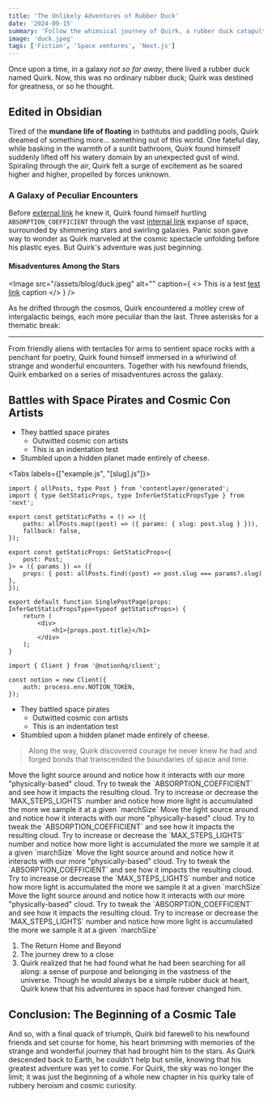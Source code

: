 ```yaml
---
title: 'The Unlikely Adventures of Rubber Duck'
date: '2024-09-15'
summary: 'Follow the whimsical journey of Quirk, a rubber duck catapulted into space, as he encounters peculiar beings, battles space pirates, and discovers newfound courage and camaraderie amidst the stars, ultimately finding a sense of purpose in the vastness of the universe.'
image: 'duck.jpeg'
tags: ['Fiction', 'Space ventures', 'Next.js']
---
```


Once upon a time, in a galaxy _not so far away_, there lived a rubber duck named Quirk. Now, this was no ordinary rubber duck; Quirk was destined for greatness, or so he thought.

## Edited in Obsidian

Tired of the **mundane life of floating** in bathtubs and paddling pools, Quirk dreamed of something more... something out of this world. One fateful day, while basking in the warmth of a sunlit bathroom, Quirk found himself suddenly lifted off his watery domain by an unexpected gust of wind. Spiraling through the air, Quirk felt a surge of excitement as he soared higher and higher, propelled by forces unknown.

### A Galaxy of Peculiar Encounters

Before [external link](https://github.com) he knew it, Quirk found himself hurtling `ABSORPTION_COEFFICIENT` through the vast [internal link](/about) expanse of space, surrounded by shimmering stars and swirling galaxies. Panic soon gave way to wonder as Quirk marveled at the cosmic spectacle unfolding before his plastic eyes. But Quirk's adventure was just beginning.

#### Misadventures Among the Stars

<Image
	src="/assets/blog/duck.jpeg"
	alt=""
	caption={
		<>
			This is a test <a href="https://youtube.com">test link</a> caption
		</>
	}
/>

As he drifted through the cosmos, Quirk encountered a motley crew of intergalactic beings, each more peculiar than the last.
Three asterisks for a thematic break:

---

From friendly aliens with tentacles for arms to sentient space rocks with a penchant for poetry, Quirk found himself immersed in a whirlwind of strange and wonderful encounters. Together with his newfound friends, Quirk embarked on a series of misadventures across the galaxy.

## Battles with Space Pirates and Cosmic Con Artists

- They battled space pirates
  - Outwitted cosmic con artists
  - This is an indentation test
- Stumbled upon a hidden planet made entirely of cheese.

<Tabs labels={["example.js", "[slug].js"]}>
```tsx showLineNumbers {1,5,8-10} title="example.js"
import { allPosts, type Post } from 'contentlayer/generated';
import { type GetStaticProps, type InferGetStaticPropsType } from 'next';

export const getStaticPaths = () => ({
	paths: allPosts.map((post) => ({ params: { slug: post.slug } })),
	fallback: false,
});

export const getStaticProps: GetStaticProps<{
	post: Post;
}> = ({ params }) => ({
	props: { post: allPosts.find((post) => post.slug === params?.slug) },
});

export default function SinglePostPage(props: InferGetStaticPropsType<typeof getStaticProps>) {
	return (
		<div>
			<h1>{props.post.title}</h1>
		</div>
	);
}
```

```tsx title="server.ts"
import { Client } from '@notionhq/client';

const notion = new Client({
	auth: process.env.NOTION_TOKEN,
});
```

</Tabs>

- They battled space pirates
  - Outwitted cosmic con artists
  - This is an indentation test
- Stumbled upon a hidden planet made entirely of cheese.

> Along the way, Quirk discovered courage he never knew he had and forged bonds that transcended the boundaries of space and time.

<Callout variant="info" title="In the demo, try to:">
	Move the light source around and notice how it interacts with our more "physically-based" cloud.
	Try to tweak the `ABSORPTION_COEFFICIENT` and see how it impacts the resulting cloud. Try to
	increase or decrease the `MAX_STEPS_LIGHTS` number and notice how more light is accumulated the
	more we sample it at a given `marchSize`
</Callout>
<Callout variant="success" title="Once upon a time">
	Move the light source around and notice how it interacts with our more "physically-based" cloud.
	Try to tweak the `ABSORPTION_COEFFICIENT` and see how it impacts the resulting cloud. Try to
	increase or decrease the `MAX_STEPS_LIGHTS` number and notice how more light is accumulated the
	more we sample it at a given `marchSize`
</Callout>
<Callout variant="thought">
	Move the light source around and notice how it interacts with our more "physically-based" cloud.
	Try to tweak the `ABSORPTION_COEFFICIENT` and see how it impacts the resulting cloud. Try to
	increase or decrease the `MAX_STEPS_LIGHTS` number and notice how more light is accumulated the
	more we sample it at a given `marchSize`
</Callout>
<Callout variant="warning" title="Once upon a time">
	Move the light source around and notice how it interacts with our more "physically-based" cloud.
	Try to tweak the `ABSORPTION_COEFFICIENT` and see how it impacts the resulting cloud. Try to
	increase or decrease the `MAX_STEPS_LIGHTS` number and notice how more light is accumulated the
	more we sample it at a given `marchSize`
</Callout>

1. The Return Home and Beyond
2. The journey drew to a close
3. Quirk realized that he had found what he had been searching for all along: a sense of purpose and belonging in the vastness of the universe. Though he would always be a simple rubber duck at heart, Quirk knew that his adventures in space had forever changed him.

## Conclusion: The Beginning of a Cosmic Tale

And so, with a final quack of triumph, Quirk bid farewell to his newfound friends and set course for home, his heart brimming with memories of the strange and wonderful journey that had brought him to the stars. As Quirk descended back to Earth, he couldn't help but smile, knowing that his greatest adventure was yet to come. For Quirk, the sky was no longer the limit; it was just the beginning of a whole new chapter in his quirky tale of rubbery heroism and cosmic curiosity.
